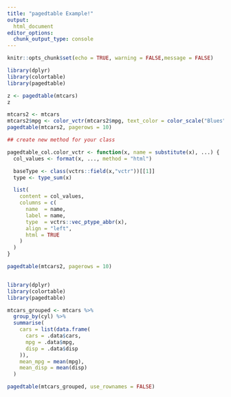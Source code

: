 ```yaml
---
title: "pagedtable Example!"
output:
  html_document
editor_options:
  chunk_output_type: console
---
```


```r
knitr::opts_chunk$set(echo = TRUE, warning = FALSE,message = FALSE)
```

```r
library(dplyr)
library(colortable)
library(pagedtable)

z <- pagedtable(mtcars)
z
```


```r
mtcars2 <- mtcars
mtcars2$mpg <- color_vctr(mtcars2$mpg, text_color = color_scale("Blues"))
pagedtable(mtcars2, pagerows = 10)

```

```r

## create new method for your class

pagedtable_col.color_vctr <- function(x, name = substitute(x), ...) {
  col_values <- format(x, ..., method = "html")

  baseType <- class(vctrs::field(x,"vctr"))[[1]]
  type <- type_sum(x)

  list(
    content = col_values,
    columns = c(
      name  = name,
      label = name,
      type  = vctrs::vec_ptype_abbr(x),
      align = "left",
      html = TRUE
    )
  )
}

pagedtable(mtcars2, pagerows = 10)



```
```r

library(dplyr)
library(colortable)
library(pagedtable)

mtcars_grouped <- mtcars %>% 
  group_by(cyl) %>% 
  summarise(
    cars = list(data.frame(
      cars = .data$cars,
      mpg = .data$mpg,
      disp = .data$disp
    )),
    mean_mpg = mean(mpg),
    mean_disp = mean(disp)
  )

pagedtable(mtcars_grouped, use_rownames = FALSE)

```

